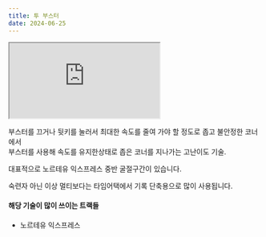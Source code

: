 ```yaml
---
title: 투 부스터
date: 2024-06-25
---
```


<Division className="mdRatio">
    <iframe src="https://www.youtube.com/embed/NoePQJvHRRk?si=xAS20ppYifVGaLmE" allow="accelerometer; autoplay; clipboard-write; encrypted-media; gyroscope; picture-in-picture; web-share" referrerPolicy="strict-origin-when-cross-origin" allowFullScreen></iframe>
</Division>


<Bq>부스터를 끄거나 뒷키를 눌러서 최대한 속도를 줄여 가야 할 정도로 좁고 불안정한 코너에서 <br/> 부스터를 사용해 속도를 유지한상태로 좁은 코너를 지나가는 고난이도 기술.</Bq>

대표적으로 노르테유 익스프레스 중반 굴절구간이 있습니다.

숙련자 아닌 이상 멀티보다는 타임어택에서 기록 단축용으로 많이 사용됩니다.

#### 해당 기술이 많이 쓰이는 트랙들

- 노르테유 익스프레스